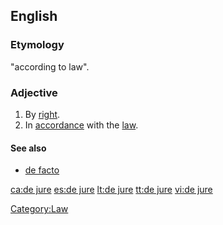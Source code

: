 ==English==

===Etymology===
{{L.}} "according to law".

===Adjective===
{{en-adj|pos=[[de]] [[jure]]|-}}

# By [[right]].
# In [[accordance]] with the [[law]].

====See also====
*[[de facto]]

[[Category:Law]]

[[ca:de jure]]
[[es:de jure]]
[[lt:de jure]]
[[tt:de jure]]
[[vi:de jure]]